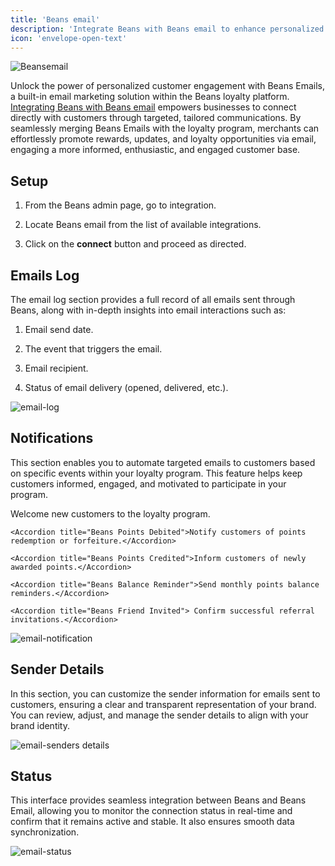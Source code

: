 ---
title: 'Beans email'
description: 'Integrate Beans with Beans email to enhance personalized email marketing.'
icon: 'envelope-open-text'
---

<Frame caption="Beansemail">
  <img
    src="/assets/images/integrations/beansemail/hero.webp"
    alt="Beansemail"
    title="Beansemail"
    style={{ borderRadius: '0.5rem' }}
  />
</Frame>

Unlock the power of personalized customer engagement with Beans Emails, a built-in email marketing solution within the
Beans loyalty platform. [Integrating Beans with Beans email](https://www.trybeans.com/integrations/trellis:foxx) empowers businesses to connect directly with customers through targeted, tailored communications. By seamlessly merging Beans Emails with the loyalty program, merchants can effortlessly promote rewards, updates, and loyalty opportunities via email, engaging a more informed, enthusiastic, and engaged customer base.

## Setup

1. From the Beans admin page, go to integration.

2. Locate Beans email from the list of available integrations.

3. Click on the **connect** button and proceed as directed.

## Emails Log

The email log section provides a full record of all emails sent through Beans, along with in-depth insights into email interactions such as:

1. Email send date.

2. The event that triggers the email.

3. Email recipient.

4. Status of email delivery (opened, delivered, etc.).

<Frame>
  <img src="/assets/images/integrations/beansemail/email-log.webp" alt="email-log" style={{ borderRadius: '0.5rem' }} />
</Frame>

## Notifications

This section enables you to automate targeted emails to customers based on specific events within your loyalty program. This feature helps keep customers informed, engaged, and motivated to participate in your program.

<AccordionGroup>

<Accordion title="Beans Member Created">Welcome new customers to the loyalty program.</Accordion>

    <Accordion title="Beans Points Debited">Notify customers of points redemption or forfeiture.</Accordion>

    <Accordion title="Beans Points Credited">Inform customers of newly awarded points.</Accordion>

    <Accordion title="Beans Balance Reminder">Send monthly points balance reminders.</Accordion>

    <Accordion title="Beans Friend Invited"> Confirm successful referral invitations.</Accordion>

</AccordionGroup>

<Frame>
  <img
    src="/assets/images/integrations/beansemail/email-notification.webp"
    alt="email-notification"
    style={{ borderRadius: '0.5rem' }}
  />
</Frame>

## Sender Details

In this section, you can customize the sender information for emails sent to customers, ensuring a clear and
transparent representation of your brand. You can review, adjust, and manage the sender details to align with your brand identity.

<Frame>
  <img
    src="/assets/images/integrations/beansemail/email-senders details.webp"
    alt="email-senders details"
    title="email-senders details"
    style={{ borderRadius: '0.5rem' }}
  />
</Frame>

## Status

This interface provides seamless integration between Beans and Beans Email, allowing you to monitor the connection status in real-time and confirm that it remains active and stable. It also ensures smooth data synchronization.

<Frame>
  <img
    src="/assets/images/integrations/beansemail/email-status.webp"
    alt="email-status"
    style={{ borderRadius: '0.5rem' }}
  />
</Frame>
